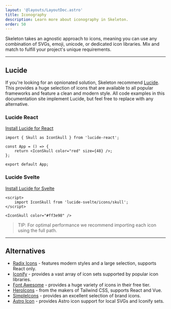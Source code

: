 ```yaml
---
layout: '@layouts/LayoutDoc.astro'
title: Iconography
description: Learn more about iconography in Skeleton.
order: 50
---
```




<p class="type-scale-5">Skeleton takes an agnostic approach to icons, meaning you can use any combination of SVGs, emoji, unicode, or dedicated icon
	libraries. Mix and match to fulfill your project's unique requirements.</p>

---

## Lucide

<figure class="card-filled-enhanced flex justify-center p-8">
	<div class="flex gap-4">
		<Heart size={48} />
		<UserRound size={48} />
		<Triangle size={48} />
	</div>
</figure>

If you're looking for an opnionated solution, Skeleton recommend [Lucide](https://lucide.dev/). This provides a huge selection of icons that are available to all popular frameworks and feature a clean and modern style. All code examples in this documentation site implement Lucide, but feel free to replace with any alternative.

### Lucide React

[Install Lucide for React](https://lucide.dev/guide/packages/lucide-react)

```tsx
import { Skull as IconSkull } from 'lucide-react';

const App = () => {
	return <IconSkull color="red" size={48} />;
};

export default App;
```

### Lucide Svelte

[Install Lucide for Svelte](https://lucide.dev/guide/packages/lucide-svelte)

```svelte
<script>
	import IconSkull from 'lucide-svelte/icons/skull';
</script>

<IconSkull color="#ff3e98" />
```

> TIP: For optimal performance we recommend importing each icon using the full path.

---

## Alternatives

- [Radix Icons](https://www.radix-ui.com/icons) - features modern styles and a large selection, supports React only.
- [Iconify](https://iconify.design/) - provides a vast array of icon sets supported by popular icon libraries.
- [Font Awesome](https://fontawesome.com/) - provides a huge variety of icons in their free tier.
- [HeroIcons](https://heroicons.com/) - from the makers of Tailwind CSS, supports React and Vue.
- [SimpleIcons](https://simpleicons.org/) - provides an excellent selection of brand icons.
- [Astro Icon](https://www.astroicon.dev/) - provides Astro icon support for local SVGs and Iconify sets.
